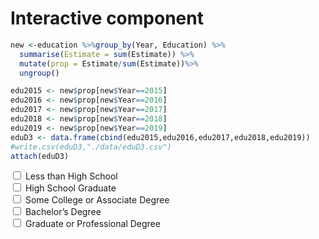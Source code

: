 # Interactive component

```r
new <-education %>%group_by(Year, Education) %>%
  summarise(Estimate = sum(Estimate)) %>%
  mutate(prop = Estimate/sum(Estimate))%>%
  ungroup()

```

```r
edu2015 <- new$prop[new$Year==2015]
edu2016 <- new$prop[new$Year==2016]
edu2017 <- new$prop[new$Year==2017]
edu2018 <- new$prop[new$Year==2018]
edu2019 <- new$prop[new$Year==2019]
eduD3 <- data.frame(cbind(edu2015,edu2016,edu2017,edu2018,edu2019))
#write.csv(eduD3,"./data/eduD3.csv")
attach(eduD3)
```





<script src="https://d3js.org/d3.v6.js"></script>  <!-- link to D3 library -->



  <input type="checkbox" id="lessHS" value="lessHS">
  <label for="vehicle1"> Less than High School</label><br>
  <input type="checkbox" id="HS" value="HS">
  <label for="vehicle2"> High School Graduate</label><br>
  <input type="checkbox" id ="associate" value="associate">
  <label for="vehicle3"> Some College or Associate Degree </label><br>
  <input type="checkbox" id="bachelor" value="bachelor">
  <label for="vehicle3"> Bachelor's Degree</label><br>
  <input type="checkbox" id="advanced" value="advanced">
  <label for="vehicle3"> Graduate or Professional Degree</label><br>
  


<div id= "plot"></div>

<script>
  var w = 750;
  var h = 550;
  var margin = {top: 25, right: 250, bottom: 25,left: 30};
  var innerWidth = w - margin.left - margin.right;
  var innerHeight = h - margin.top - margin.bottom;
  var lessHS = [[0.1285585,2015], [0.1254705,2016], [0.1201455,2017], [0.1167068,2018], [0.1139115,2019]];
  var HS = [[0.2756469,2015], [0.2717640,2016], [0.2713289,2017], [0.2686960,2018], [0.2689317,2019]];
  var associate = [[0.2897543,2015], [0.2899876,2016], [0.2886797,2017], [0.2885941,2018], [0.2858890,2019]];
  var bachelor = [[0.1901267,2015], [0.1933507,2016], [0.1969944,2017], [0.1998540,2018], [0.2033382,2019]];
  var advanced = [[0.1159136,2015], [0.1194270,2016], [0.1228514,2017], [0.1261490,2018], [0.1279295,2019]];
  
  var xScale = d3.scaleBand()
      .domain(d3.range(2015,2020))
      .range([0, innerWidth]);
      
  var yScale = d3.scaleLinear()
      .domain([0.1, 0.3])
      .range([innerHeight, 0])

  var xAxis = d3.axisBottom()
      .scale(xScale);

  var yAxis = d3.axisLeft()
      .scale(yScale);
  var svg =d3.select("div#plot")
      .append("svg")
      .attr("width",w)
      .attr("height",h);
      
  var mylinegen = d3.line()
  
  mylinegen
    .x(d => xScale(d[1])+50)
    .y(d => yScale(d[0]));
 
  svg.append("g")
      .attr("class", "xAxis")
      .attr("transform", `translate (${margin.left}, ${h - margin.bottom})`)
      .call(xAxis);

  svg.append("g")
      .attr("class", "yAxis")
      .attr("transform", `translate (${margin.left}, ${margin.top})`)
      .call(yAxis);
      
	d3.select("#lessHS").on("change",update1);
	d3.select("#HS").on("change",update2);
	d3.select("#associate").on("change",update3);
	d3.select("#bachelor").on("change",update4);
	d3.select("#advanced").on("change",update5);
  
  function drawline(data,ID,color,svg_){
  	var mypath = mylinegen(data);
    svg_.append("g")
				.attr("id",ID)
        .attr("transform", `translate (${margin.left}, ${margin.top})`)
        .append("path")
        .attr("d", mypath)
        .attr("fill", "none").attr("stroke", color)
        .attr("stroke-width", "3");
  }
  
  function add_legend(text, color,y,ID){
    svg.append("g")
        .attr("id", ID)
        .append("rect")
        .attr("x","500")
        .attr("y",y)
        .attr("width","20")
        .attr("height","20")
        .attr("fill", color);
    svg.append("text")
        .attr("id",ID)
        .attr("x","525")
        .attr("y", y+20)
        .text(text);
  }
	function update1(){
		  if(d3.select("input#lessHS").property("checked")){
		    drawline(lessHS,"lesshs","#edf8fb",svg);
		    add_legend("Less Than High School","#edf8fb",25,"legend1");
		  }else{
		    svg.select("#lesshs").remove();
		    svg.select("#legend1").remove();
		    svg.select("text#legend1").remove();
		  }
	};
	
	function update2(){
	  if(d3.select("input#HS").property("checked")){
		    drawline(HS,"hs","#b3cde3",svg);
		    add_legend("High School Graduate","#b3cde3",50,"legend2");
		}else{
		    svg.select("#hs").remove();
		    svg.select("#legend2").remove();
		    svg.select("text#legend2").remove();
		}
	};
	function update3(){
	  if(d3.select("input#associate").property("checked")){
		    drawline(associate,"associated","#8c96c6",svg);
		    add_legend("Some College Degree","#8c96c6",75,"legend3");

		}else{
        svg.select("#associated").remove();
		    svg.select("#legend3").remove();
		    svg.select("text#legend3").remove();
		}
	};
	function update4(){
	  if(d3.select("input#bachelor").property("checked")){
		    drawline(bachelor,"bachelors","#8856a7",svg);
		    add_legend("Bachelor's Degree","#8856a7",100,"legend4");

		}else{
        svg.select("#bachelors").remove();
		    svg.select("#legend4").remove();
		    svg.select("text#legend4").remove();
		}
	};
	function update5(){
	  if(d3.select("input#advanced").property("checked")){
		    drawline(advanced,"advance","#810f7c",svg);
		    add_legend("Graduate/Professional Degree","#810f7c",125,"legend5");

		}else{
        svg.select("#advance").remove();
        svg.select("#legend5").remove();
		    svg.select("text#legend5").remove();
		
		}
	};

</script>


